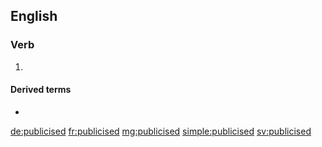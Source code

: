 ==English==

===Verb===
{{head|en|verb form}}

# {{en-past of|publicise}}

====Derived terms====
* {{l|en|much-publicised}}

[[de:publicised]]
[[fr:publicised]]
[[mg:publicised]]
[[simple:publicised]]
[[sv:publicised]]